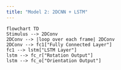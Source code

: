 ```yaml
---
title: "Model 2: 2DCNN + LSTM"
---
```


```mermaid
flowchart TD
Stimulus --> 2DConv
2DConv --> |loop over each frame| 2DConv
2DConv --> fc1["Fully Connected Layer"]
fc1 --> lstm["LSTM Layer"]
lstm --> fc_r["Rotation Output"]
lstm --> fc_o["Orientation Output"]
```

